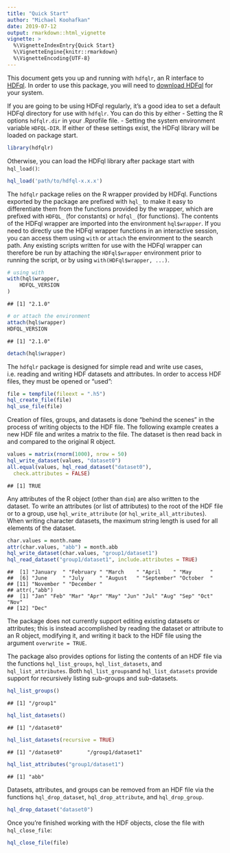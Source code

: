 ```yaml
---
title: "Quick Start"
author: "Michael Koohafkan"
date: 2019-07-12
output: rmarkdown::html_vignette
vignette: >
  %\VignetteIndexEntry{Quick Start}
  %\VignetteEngine{knitr::rmarkdown}
  %\VignetteEncoding{UTF-8}
---
```


This document gets you up and running with `hdfqlr`, an R interface to
[HDFql](http://www.hdfql.com/). In order to use this package, you will 
need to [download HDFql](http://www.hdfql.com/#download) for your 
system.

If you are going to be using HDFql regularly, it's a good idea to set
a default HDFql directory for use with `hdfqlr`. You can do this 
by either
 - Setting the R options `hdfqlr.dir` in your .Rprofile file.
 - Setting the system environment variable `HDFQL-DIR`.
If either of these settings exist, the HDFql library will be loaded
on package start.


```r
library(hdfqlr)
```

Otherwise, you can load the HDFql library after package start with
`hql_load()`:


```r
hql_load('path/to/hdfql-x.x.x')
```

The `hdfqlr` package relies on the R wrapper provided by HDFql. 
Functions exported by the package are prefixed with `hql_` to 
make it easy to differentiate them from the functions provided 
by the wrapper, which are prefixed with `HDFQL_` (for constants)
or `hdfql_` (for functions). The contents of the HDFql wrapper
are imported into the environment `hql$wrapper`. If you need
to directly use the HDFql wrapper functions in an interactive 
session, you can access them using `with` or `attach` the 
environment to the search path. Any existing scripts written for
use with the HDFql wrapper can therefore be run by attaching the
`HDFql$wrapper` environment prior to running the script, or
by using `with(HDFql$wrapper, ...)`.


```r
# using with
with(hql$wrapper,
	HDFQL_VERSION
)
```

```
## [1] "2.1.0"
```

```r
# or attach the environment
attach(hql$wrapper)
HDFQL_VERSION
```

```
## [1] "2.1.0"
```

```r
detach(hql$wrapper)
```

The `hdfqlr` package is designed for simple read and write use
cases, i.e. reading and writing HDF datasets and attributes. In order
to access HDF files, they must be opened or "used":


```r
file = tempfile(fileext = ".h5")
hql_create_file(file)
hql_use_file(file)
```
 
Creation of files, groups, and datasets is done "behind the scenes" 
in the process of writing objects to the HDF file. The following
example creates a new HDF file and writes a matrix to the file. The
dataset is then read back in and compared to the original R object.


```r
values = matrix(rnorm(1000), nrow = 50)
hql_write_dataset(values, "dataset0")
all.equal(values, hql_read_dataset("dataset0"),
  check.attributes = FALSE)
```

```
## [1] TRUE
```

Any attributes of the R object (other than `dim`) are also
written to the dataset. To write an attributes (or list of 
attributes) to the root of the HDF file or to a group, use
`hql_write_attribute` (or `hql_write_all_attributes`). 
When writing character datasets, the maximum string length is 
used for all elements of the dataset.


```r
char.values = month.name
attr(char.values, "abb") = month.abb
hql_write_dataset(char.values, "group1/dataset1")
hql_read_dataset("group1/dataset1", include.attributes = TRUE)
```

```
##  [1] "January  " "February " "March    " "April    " "May      "
##  [6] "June     " "July     " "August   " "September" "October  "
## [11] "November " "December "
## attr(,"abb")
##  [1] "Jan" "Feb" "Mar" "Apr" "May" "Jun" "Jul" "Aug" "Sep" "Oct" "Nov"
## [12] "Dec"
```

The package does not currently support editing existing datasets
or attributes; this is instead accomplished by reading the dataset
or attribute to an R object, modifying it, and writing it back to
the HDF file using the argument `overwrite = TRUE`.

The package also provides options for listing the contents of an
HDF file via the functions `hql_list_groups`, `hql_list_datasets`, and
`hql_list_attributes`. Both `hql_list_groups`and `hql_list_datasets` provide
support for recursively listing sub-groups and sub-datasets.


```r
hql_list_groups()
```

```
## [1] "/group1"
```

```r
hql_list_datasets()
```

```
## [1] "/dataset0"
```

```r
hql_list_datasets(recursive = TRUE)
```

```
## [1] "/dataset0"        "/group1/dataset1"
```

```r
hql_list_attributes("group1/dataset1")
```

```
## [1] "abb"
```

Datasets, attributes, and groups can be removed from an HDF file 
via the functions `hql_drop_dataset`, `hql_drop_attribute`, and
`hql_drop_group`.


```r
hql_drop_dataset("dataset0")
```

Once you're finished working with the HDF objects, close the file with
`hql_close_file`:


```r
hql_close_file(file)
```

